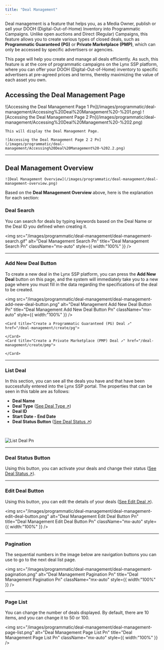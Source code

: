 ```yaml
---
title: "Deal Management"
---
```


Deal management is a feature that helps you, as a Media Owner, publish or sell your DOOH (Digital-Out-of-Home) Inventory into Programmatic Campaigns. Unlike open auctions and Direct (Regular) Campaigns, this feature allows you to create various types of closed deals, such as **Programmatic Guaranteed (PG)** or **Private Marketplace (PMP)**, which can only be accessed by specific advertisers or agencies.

This page will help you create and manage all deals efficiently. As such, this feature is at the core of programmatic campaigns on the Lynx SSP platform, where you can offer your DOOH (Digital-Out-of-Home) inventory to specific advertisers at pre-agreed prices and terms, thereby maximizing the value of each asset you own.

## Accessing the Deal Management Page

<Steps>
<Step title="Click the 'Programmatic' Menu">
    ![Accessing the Deal Management Page 1 Pn](/images/programmatic/deal-management/Accessing%20Deal%20Management%20-%201.png)
</Step>
  <Step title="Click the 'Deal Management' Menu">
    ![Accessing the Deal Management Page 2 Pn](/images/programmatic/deal-management/Accessing%20Deal%20Management%20-%202.png)

    This will display the Deal Management Page.

    ![Accessing the Deal Management Page 2 2 Pn](/images/programmatic/deal-management/Accessing%20Deal%20Management%20-%202.2.png)
  </Step>
</Steps>

---

## Deal Management Overview

    ![Deal Management Overview](/images/programmatic/deal-management/deal-management-overview.png)

Based on the **Deal Management Overview** above, here is the explanation for each section:

### Deal Search

You can search for deals by typing keywords based on the Deal Name or the Deal ID you defined when creating it.

<img
  src="/images/programmatic/deal-management/deal-management-search.gif"
  alt="Deal Management Search Pn"
  title="Deal Management Search Pn"
  className="mx-auto"
  style={{ width:"100%" }}
/>

--- 

### Add New Deal Button

To create a new deal in the Lynx SSP platform, you can press the **Add New Deal** button on this page, and the system will immediately take you to a new page where you must fill in the data regarding the specifications of the deal to be created.

<img
  src="/images/programmatic/deal-management/deal-management-add-new-deal-button.png"
  alt="Deal Management Add New Deal Button Pn"
  title="Deal Management Add New Deal Button Pn"
  className="mx-auto"
  style={{ width:"100%" }}
/>

    <Card title="Create a Programmatic Guaranteed (PG) Deal ↗" href="/deal-management/create/pg">
      
    </Card>
    <Card title="Create a Private Marketplace (PMP) Deal ↗" href="/deal-management/create/pmp">
      
    </Card>

--- 

### List Deal

In this section, you can see all the deals you have and that have been successfully entered into the Lynx SSP portal. The properties that can be seen in this table are as follows:

- **Deal Name**
- **Deal Type** ([See Deal Type ↗](./deal-type.mdx))
- **Deal ID**
- **Start Date - End Date**
- **Deal Status Button** ([See Deal Status ↗](./deal-status.mdx))

<p> ‎ ‎ </p>

![List Deal Pn](/images/programmatic/deal-management/deal-management-list.png)

---

### Deal Status Button

Using this button, you can activate your deals and change their status ([See Deal Status ↗](./deal-status.mdx)).

---

### Edit Deal Button

Using this button, you can edit the details of your deals ([See Edit Deal ↗](./edit.mdx)).

<img
  src="/images/programmatic/deal-management/deal-management-edit-deal-button.png"
  alt="Deal Management Edit Deal Button Pn"
  title="Deal Management Edit Deal Button Pn"
  className="mx-auto"
  style={{ width:"100%" }}
/>

---

### Pagination

The sequential numbers in the image below are navigation buttons you can use to go to the next deal list page.

<img
  src="/images/programmatic/deal-management/deal-management-pagination.png"
  alt="Deal Management Pagination Pn"
  title="Deal Management Pagination Pn"
  className="mx-auto"
  style={{ width:"100%" }}
/>

---

### Page List

You can change the number of deals displayed. By default, there are 10 items, and you can change it to 50 or 100.

<img
  src="/images/programmatic/deal-management/deal-management-page-list.png"
  alt="Deal Management Page List Pn"
  title="Deal Management Page List Pn"
  className="mx-auto"
  style={{ width:"100%" }}
/>
